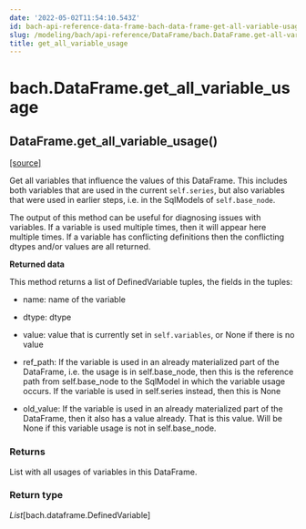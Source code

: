 ```yaml
---
date: '2022-05-02T11:54:10.543Z'
id: bach-api-reference-data-frame-bach-data-frame-get-all-variable-usage
slug: /modeling/bach/api-reference/DataFrame/bach.DataFrame.get-all-variable-usage/
title: get_all_variable_usage
---
```


# bach.DataFrame.get_all_variable_usage

<div class="method">

<h2 class="signature-method"><span class="additional-name">DataFrame.</span><span class="name">get_all_variable_usage(</span><small class="parameter-list"></small>)</h2>


&#8203;<span class="view-source">[[source]](https://github.com/objectiv/objectiv-analytics/blob/main/bach/bach/dataframe.py)</span>

<div class="content">

Get all variables that influence the values of this DataFrame.
This includes both variables that are used in the current `self.series`, but also variables that
were used in earlier steps, i.e. in the SqlModels of `self.base_node`.

The output of this method can be useful for diagnosing issues with variables. If a variable is used
multiple times, then it will appear here multiple times. If a variable has conflicting definitions
then the conflicting dtypes and/or values are all returned.

**Returned data**

This method returns a list of DefinedVariable tuples, the fields in the tuples:

* name: name of the variable

* dtype: dtype

* value: value that is currently set in `self.variables`, or None if there is no value

* ref_path: If the variable is used in an already materialized part of the DataFrame, i.e.
the usage is in self.base_node, then this is the reference path from self.base_node to the
SqlModel in which the variable usage occurs. If the variable is used in self.series instead,
then this is None

* old_value: If the variable is used in an already materialized part of the DataFrame, then it
also has a value already. That is this value. Will be None if this variable usage is not in
self.base_node.


### Returns

List with all usages of variables in this DataFrame.



### Return type

*List*[bach.dataframe.DefinedVariable]



</div>

</div>
